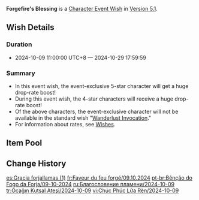 {{Wish
|name              = Forgefire's Blessing 2024-10-09
|image             = Forgefire's Blessing 2024-10-09.png
|type              = Character Event
|duration          = event
|time_start        = 2024-10-09 11:00:00
|time_start_offset = GMT+8
|time_end          = 2024-10-29 17:59:59
|link              = https://genshin.hoyoverse.com/en/news/detail/126240
|preceding         = Seeker of Flame-Wrought Secrets/2024-09-17
|preceding2        = Reign of Serenity/2024-09-17
|succeeding        = The Moongrass' Enlightenment/2024-10-29
|succeeding2       = Moment of Bloom/2024-10-29
|alongside         = Of Silken Clouds Woven/2024-10-09
|alongside2        = Epitome Invocation/2024-10-09
|next              = Forgefire's Blessing/2025-04-15
}}
'''Forgefire's Blessing''' is a [[Character Event Wish]] in [[Version 5.1]].

==Wish Details==
===Duration===
* 2024-10-09 11:00:00 UTC+8 &mdash; 2024-10-29 17:59:59

===Summary===
* In this event wish, the event-exclusive 5-star character {{Wish Item|Xilonen}} will get a huge drop-rate boost!
* During this event wish, the 4-star characters {{Wish Item|Dori;Candace;Collei}} will receive a huge drop-rate boost!
* Of the above characters, the event-exclusive character will not be available in the standard wish "[[Wanderlust Invocation]]."
* For information about rates, see [[Wish]]es.

==Item Pool==
{{Wish Pool
|character_5_F = Xilonen
|character_4_F = Dori; Candace; Collei
|character_5   = Dehya; Diluc; Jean; Keqing; Mona; Qiqi; Tighnari
|character_4   = Barbara; Beidou; Bennett; Charlotte; Chevreuse; Chongyun; Diona; Faruzan; Fischl; Freminet; Gaming; Gorou; Kachina; Kaveh; Kirara; Kujou Sara; Kuki Shinobu; Layla; Lynette; Mika; Ningguang; Noelle; Razor; Rosaria; Sayu; Sethos; Shikanoin Heizou; Sucrose; Thoma; Xiangling; Xingqiu; Xinyan; Yanfei; Yaoyao; Yun Jin
|weapon_4      = Dragon's Bane; Eye of Perception; Favonius Codex; Favonius Greatsword; Favonius Lance; Favonius Sword; Favonius Warbow; Lion's Roar; Rainslasher; Rust; Sacrificial Bow; Sacrificial Fragments; Sacrificial Greatsword; Sacrificial Sword; The Bell; The Flute; The Stringless; The Widsith
|weapon_3      = Black Tassel; Bloodtainted Greatsword; Cool Steel; Debate Club; Emerald Orb; Ferrous Shadow; Harbinger of Dawn; Magic Guide; Raven Bow; Sharpshooter's Oath; Skyrider Sword; Slingshot; Thrilling Tales of Dragon Slayers
}}

==Change History==
{{Change History|5.1}}

[[es:Gracia forjallamas (1)]]
[[fr:Faveur du feu forgé/09.10.2024]]
[[pt-br:Bênção do Fogo da Forja/09-10-2024]]
[[ru:Благословение пламени/2024-10-09]]
[[tr:Ocağın Kutsal Ateşi/2024-10-09]]
[[vi:Chúc Phúc Lửa Rèn/2024-10-09]]